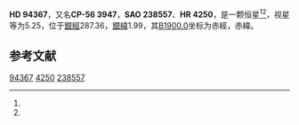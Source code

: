 {{Starbox begin
| name = HD 94367
}}
{{Starbox observe
| epoch = [[J2000.0|J2000.0]]
| constell = {{星座名待查}}<ref name=SIMBAD>{{cite web
 | url=http://simbad.u-strasbg.fr/simbad/sim-id?Ident=HR+4250
 | title =Pulsating variable Star
 | publisher=Centre de Données astronomiques de Strasbourg
 | work=SIMBAD
 | accessdate=2012-07-13}}</ref><ref name=DATA>{{cite web
 | url=http://vizier.u-strasbg.fr/viz-bin/VizieR-5?-out.add=.&-source=5050&-corr=PK=HR&-out.max=9999&HR=4250
 | title=VizieR Detailed Page
 | accessdate=2012-07-13
 | archive-date=2016-03-05
 | archive-url=https://web.archive.org/web/20160305035056/http://vizier.u-strasbg.fr/viz-bin/VizieR-5?-out.add=.&-source=5050&-corr=PK=HR&-out.max=9999&HR=4250
 | dead-url=no
 }}</ref>
| 星官 = 
| ra = {{RA|10|52|30.9}}<ref name=SIMBAD /><ref name=DATA />
| dec = {{DEC|-57|14|26}}<ref name=SIMBAD /><ref name=DATA />
| appmag_v = 5.25<ref name=SIMBAD /><ref name=DATA />
}}
{{Starbox character
| class = B9Ia<ref name=SIMBAD /><ref name=DATA />
| b-v = 0.16<ref name=SIMBAD /><ref name=DATA />
| u-b = -0.54<ref name=SIMBAD /><ref name=DATA />
| r-i = <ref name=SIMBAD /><ref name=DATA />
| variable = 
}}
{{Starbox astrometry
| radial_v = -0.54
| prop_mo_ra = -24
| parallax = 
| p_error = 
}}
{{Starbox catalog
| names =CP-56 3947，[[SAO星表|SAO]] 238557，[[HD星表|HD]] 94367，[[HR星表|HR]] 4250}}
{{Starbox reference |Simbad=HR+4250}}
{{Starbox end}}

'''HD 94367'''，又名'''CP-56 3947'''，'''SAO 238557'''、'''HR 4250'''，是一颗恒星<ref name=SIMBAD /><ref name=DATA />，视星等为5.25，位于[[銀道座標系|銀經]]287.36，[[銀道座標系|銀緯]]1.99，其[[B1900.0|B1900.0]]坐标为赤經{{RA|10|48|25}}，赤緯{{DEC|-56|1.99|33}}。

== 参考文献 ==
{{reflist}}

{{star-stub}}

[[Category:HD和HDE天體|94367]]
[[Category:HR天體|4250]]
[[Category:SAO天體|238557]]